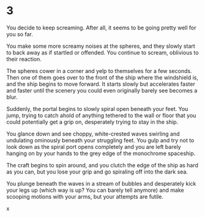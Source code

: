 # 3 {#sec-03}

You decide to keep screaming. After all, it seems to be going pretty well for you so far.

You make some more screamy noises at the spheres, and they slowly start to back away as if startled or offended. You continue to scream, oblivious to their reaction. 

The spheres cower in a corner and yelp to themselves for a few seconds. Then one of them goes over to the front of the ship where the windshield is, and the ship begins to move forward. It starts slowly but accelerates faster and faster until the scenery you could even originally barely see becomes a blur.

Suddenly, the portal begins to slowly spiral open beneath your feet. You jump, trying to catch ahold of anything tethered to the wall or floor that you could potentially get a grip on, desperately trying to stay in the ship. 

You glance down and see choppy, white-crested waves swirling and undulating ominously beneath your struggling feet. You gulp and try not to look down as the spiral port opens completely and you are left barely hanging on by your hands to the grey edge of the monochrome spaceship.

The craft begins to spin around, and you clutch the edge of the ship as hard as you can, but you lose your grip and go spiraling off into the dark sea. 

You plunge beneath the waves in a stream of bubbles and desperately kick your legs up (which way is up? You can barely tell anymore) and make scooping motions with your arms, but your attempts are futile.

x

